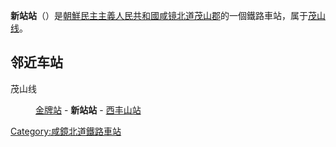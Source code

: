 {{unreferenced|time=2015-02-03T10:14:12+00:00}}
{{朝鮮半島車站資訊
|公司色 = blue
|文字色 = 
|站名 = 新站站
|圖片 = 
|pxl = 
|圖片說明 =
|前一站 = [[金牌站|金牌]]
|前一站距離 = 11.0
|後一站距離 = 5.8
|後一站 = [[西丰山站|西丰山]]
|所屬路線 = [[茂山线|茂山线]]
|距離 = 33.6
|起點站 = [[古茂山站|古茂山]]
|諺文 = 신참역
|朝鮮漢字 = 新站驛
|文觀部式 = 
|馬-賴式 = Sinch'am-yŏk
|副站名 = 
|車站編號 = 
|停站路線數 = 
|所屬公司 = [[朝鮮民主主義人民共和國鐵道省|朝鮮民主主義人民共和國鐵道省]]
|所在地 =[[咸镜北道|咸镜北道]][[茂山郡|茂山郡]]
|車站構造 = 地面车站
|月台配置 = 
|啟用年月日 =
|廢站年月日 = 
|上下車人次 = 
|統計年度 = 
|轉車 = 
|備註 = 
|全寬備註 = 
}}

'''新站站'''（{{lang-ko|신참역}}）是[[朝鮮民主主義人民共和國|朝鮮民主主義人民共和國]][[咸镜北道|咸镜北道]][[茂山郡|茂山郡]]的一個鐵路車站，属于[[茂山线|茂山线]]。

==邻近车站==
茂山线
:[[金牌站|金牌站]] - '''新站站''' - [[西丰山站|西丰山站]]

{{朝鲜铁路小作品}}

{{茂山线}}

[[Category:咸鏡北道鐵路車站|Category:咸鏡北道鐵路車站]]